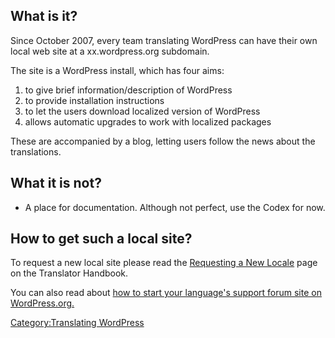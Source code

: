 == What is it? ==

Since October 2007, every team translating WordPress can have their own local web site at a xx.wordpress.org subdomain.

The site is a WordPress install, which has four aims:
# to give brief information/description of WordPress
# to provide installation instructions
# to let the users download localized version of WordPress
# allows automatic upgrades to work with localized packages

These are accompanied by a blog, letting users follow the news about the translations.

== What it is not? ==

* A place for documentation. Although not perfect, use the Codex for now.

== How to get such a local site? ==

To request a new local site please read the [http://make.wordpress.org/polyglots/handbook/translating/requesting-a-new-locale/ Requesting a New Locale] page on the Translator Handbook.

You can also read about [[International WordPress Forums|how to start your language's support forum site on WordPress.org.]]

{{languages-more}}

[[Category:Translating WordPress]]